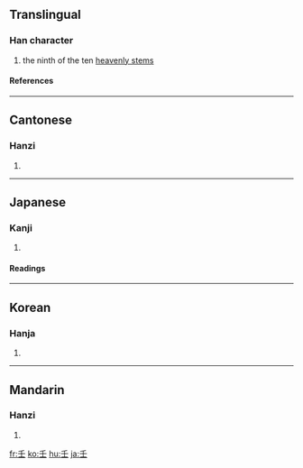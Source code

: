 ==Translingual==

===Han character===
{{Han char|rn=33|rad=士|as=01|sn=4|four=2010<sub>4</sub>|canj=竹土 (HG)}}
# the ninth of the ten [[w:Heavenly Stems|heavenly stems]]

====References====
{{Han ref|kx=0243.010|dkj=05639|dj=0483.010|hdz=10417.010|uh=58EC|ud=22764|bh=A4D0|bd=42192}}

----

==Cantonese==

===Hanzi===
{{yue-hanzi|jyut=|y=yam4}}
# {{defn|Cantonese}}

----

==Japanese==

===Kanji===
{{ja-kanji|grade=|rs=士01}}
# {{defn|Japanese}} 

====Readings====
{{ja-readings|on=[[じん]] (jin), [[にん]] (nin)|kun=[[みずのえ]] (mizunoe)}}

----

==Korean==

===Hanja===
{{ko-hanja|hangeul=임|rv=im|mr=im}}
# {{defn|Korean}}

----

==Mandarin==

===Hanzi===
{{cmn-hanzi|pin=[[rén]] ([[ren2]])|wg=jen<sup>2</sup>}}
# {{defn|Mandarin}}

[[fr:壬]]
[[ko:壬]]
[[hu:壬]]
[[ja:壬]]